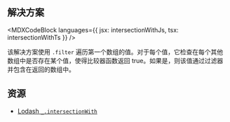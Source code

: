 

## 解决方案

<MDXCodeBlock languages={{ jsx: intersectionWithJs, tsx: intersectionWithTs }} />

该解决方案使用 `.filter` 遍历第一个数组的值。对于每个值，它检查在每个其他数组中是否存在某个值，使得比较器函数返回 true。如果是，则该值通过过滤器并包含在返回的数组中。

## 资源

* [Lodash `_.intersectionWith`](https://lodash.com/docs/#intersectionWith)

